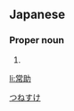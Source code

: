 ==Japanese==
{{ja-kanjitab|常|助}}

===Proper noun===
{{ja-pos|proper|つねすけ}}

# {{given name|male|lang=ja}}

[[Category:Japanese male given names|つねすけ]]

[[li:常助]]